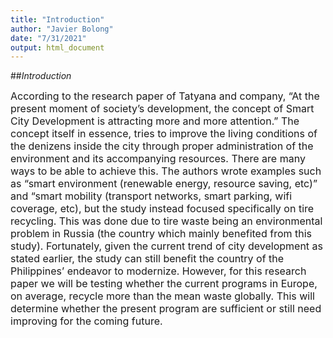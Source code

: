 ```yaml
---
title: "Introduction"
author: "Javier Bolong"
date: "7/31/2021"
output: html_document
---
```


##*Introduction*

  <font size = "3">According to the research paper of Tatyana and company, “At the present moment of society’s development, the concept of Smart City Development is attracting more and more attention.” The concept itself in essence, tries to improve the living conditions of the denizens inside the city through proper administration of the environment and its accompanying resources. There are many ways to be able to achieve this. The authors wrote examples such as “smart environment (renewable energy, resource saving, etc)” and “smart mobility (transport networks, smart parking, wifi coverage, etc), but the study instead focused specifically on tire recycling.  This was done due to tire waste being an environmental problem in Russia (the country which mainly benefited from this study). Fortunately, given the current trend of city development as stated earlier, the study can still benefit the country of the Philippines’ endeavor to modernize. However, for this research paper we will be testing whether the current programs in Europe, on average, recycle more than the mean waste globally. This will determine whether the present program are sufficient or still need improving for the coming future.  </font>